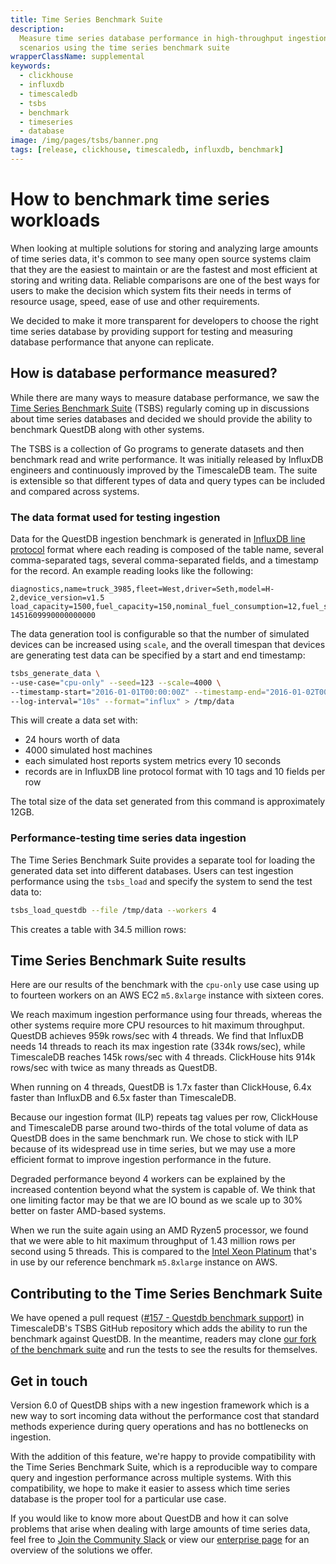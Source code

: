 ```yaml
---
title: Time Series Benchmark Suite
description:
  Measure time series database performance in high-throughput ingestion
  scenarios using the time series benchmark suite
wrapperClassName: supplemental
keywords:
  - clickhouse
  - influxdb
  - timescaledb
  - tsbs
  - benchmark
  - timeseries
  - database
image: /img/pages/tsbs/banner.png
tags: [release, clickhouse, timescaledb, influxdb, benchmark]
---
```


<h1>How to benchmark time series workloads</h1>


<Screenshot
  alt="A chart comparing the maximum throughput of four database systems, showing QuestDB hitting ingestion limits with less resources than other systems"
  height={385}
  src="/img/pages/tsbs/banner.png"
  width={850}
/>

When looking at multiple solutions for storing and analyzing large amounts of
time series data, it's common to see many open source systems claim that they
are the easiest to maintain or are the fastest and most efficient at storing and
writing data. Reliable comparisons are one of the best ways for users to make
the decision which system fits their needs in terms of resource usage, speed,
ease of use and other requirements.

We decided to make it more transparent for developers to choose the right time
series database by providing support for testing and measuring database
performance that anyone can replicate.

<h2>How is database performance measured?</h2>

While there are many ways to measure database performance, we saw the
[Time Series Benchmark Suite](https://github.com/timescale/tsbs) (TSBS)
regularly coming up in discussions about time series databases and decided we
should provide the ability to benchmark QuestDB along with other systems.

The TSBS is a collection of Go programs to generate datasets and then benchmark
read and write performance. It was initially released by InfluxDB engineers and
continuously improved by the TimescaleDB team. The suite is extensible so that
different types of data and query types can be included and compared across
systems.

<h3>The data format used for testing ingestion</h3>

Data for the QuestDB ingestion benchmark is generated in
[InfluxDB line protocol](/docs/guides/influxdb-line-protocol/) format where each
reading is composed of the table name, several comma-separated tags, several
comma-separated fields, and a timestamp for the record. An example reading looks
like the following:

```text
diagnostics,name=truck_3985,fleet=West,driver=Seth,model=H-2,device_version=v1.5 load_capacity=1500,fuel_capacity=150,nominal_fuel_consumption=12,fuel_state=0.8,current_load=482,status=4i 1451609990000000000
```

The data generation tool is configurable so that the number of simulated devices
can be increased using `scale`, and the overall timespan that devices are
generating test data can be specified by a start and end timestamp:

```bash
tsbs_generate_data \
--use-case="cpu-only" --seed=123 --scale=4000 \
--timestamp-start="2016-01-01T00:00:00Z" --timestamp-end="2016-01-02T00:00:00Z" \
--log-interval="10s" --format="influx" > /tmp/data
```

This will create a data set with:

- 24 hours worth of data
- 4000 simulated host machines
- each simulated host reports system metrics every 10 seconds
- records are in InfluxDB line protocol format with 10 tags and 10 fields per
  row

The total size of the data set generated from this command is approximately
12GB.

<h3>Performance-testing time series data ingestion</h3>

The Time Series Benchmark Suite provides a separate tool for loading the
generated data set into different databases. Users can test ingestion
performance using the `tsbs_load` and specify the system to send the test data
to:

```bash
tsbs_load_questdb --file /tmp/data --workers 4
```

This creates a table with 34.5 million rows:

<Screenshot
  alt="A chart comparing the maximum throughput of four database systems, showing QuestDB hitting ingestion limits with less resources than other systems"
  height={385}
  src="/img/pages/tsbs/loading-test-data.png"
  width={850}
/>

<h2>Time Series Benchmark Suite results</h2>

Here are our results of the benchmark with the `cpu-only` use case using up to
fourteen workers on an AWS EC2 `m5.8xlarge` instance with sixteen cores.

<Screenshot
  alt="Time series benchmark suite results showing QuestDB outperforming ClickHouse, TimescaleDB and InfluxDB when using four workers"
  height={377}
  src="/img/blog/2021-05-10/max-throughput-comparison.png"
  title="TSBS results comparing the maximum ingestion throughput of QuestDB, InfluxDB, ClickHouse, and TimescaleDB"
  width={850}
/>

We reach maximum ingestion performance using four threads, whereas the other
systems require more CPU resources to hit maximum throughput. QuestDB achieves
959k rows/sec with 4 threads. We find that InfluxDB needs 14 threads to reach
its max ingestion rate (334k rows/sec), while TimescaleDB reaches 145k rows/sec
with 4 threads. ClickHouse hits 914k rows/sec with twice as many threads as
QuestDB.

When running on 4 threads, QuestDB is 1.7x faster than ClickHouse, 6.4x faster
than InfluxDB and 6.5x faster than TimescaleDB.

<Screenshot
  alt="A chart comparing the maximum throughput of four database systems, showing QuestDB hitting ingestion limits with less resources than other systems"
  height={324}
  src="/img/blog/2021-05-10/tsbs-benchmark-results.png"
  title="TSBS benchmark results using 4 threads: rows ingested per second by QuestDB, InfluxDB, ClickHouse, and TimescaleDB."
  width={850}
/>

Because our ingestion format (ILP) repeats tag values per row, ClickHouse and
TimescaleDB parse around two-thirds of the total volume of data as QuestDB does
in the same benchmark run. We chose to stick with ILP because of its widespread
use in time series, but we may use a more efficient format to improve ingestion
performance in the future.

Degraded performance beyond 4 workers can be explained by the increased
contention beyond what the system is capable of. We think that one limiting
factor may be that we are IO bound as we scale up to 30% better on faster
AMD-based systems.

When we run the suite again using an AMD Ryzen5 processor, we found that we were
able to hit maximum throughput of 1.43 million rows per second using 5 threads.
This is compared to the
[Intel Xeon Platinum](https://aws.amazon.com/ec2/instance-types/) that's in use
by our reference benchmark `m5.8xlarge` instance on AWS.

<Screenshot
  alt="A chart comparing the maximum throughput of QuestDB when utilizing an Intel Xeon Platinum processor versus an AMD Ryzen5 processor."
  height={410}
  src="/img/blog/2021-05-10/questdb-bench-amd-ryzen.png"
  title="Comparing QuestDB TSBS load results on AWS EC2 using an Intel Xeon Platinum versus an AMD Ryzen5"
  width={850}
/>

<h2>Contributing to the Time Series Benchmark Suite</h2>

We have opened a pull request
([#157 - Questdb benchmark support](https://github.com/timescale/tsbs/issues/157)) in
TimescaleDB's TSBS GitHub repository which adds the ability to run the benchmark
against QuestDB. In the meantime, readers may clone
[our fork of the benchmark suite](https://github.com/questdb/tsbs) and run the
tests to see the results for themselves.

<h2>Get in touch</h2>

Version 6.0 of QuestDB ships with a new ingestion framework which is a new way
to sort incoming data without the performance cost that standard methods
experience during query operations and has no bottlenecks on ingestion.

With the addition of this feature, we're happy to provide compatibility with the
Time Series Benchmark Suite, which is a reproducible way to compare query and
ingestion performance across multiple systems. With this compatibility, we hope
to make it easier to assess which time series database is the proper tool for a
particular use case.

If you would like to know more about QuestDB and how it can solve problems that
arise when dealing with large amounts of time series data, feel free to
[Join the Community Slack]({@slackUrl@}) or view our
[enterprise page](/enterprise/) for an overview of the solutions we offer.
